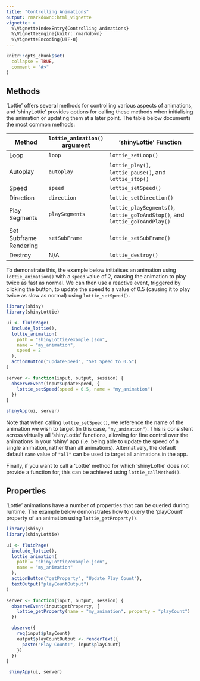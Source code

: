 ---
title: "Controlling Animations"
output: rmarkdown::html_vignette
vignette: >
  %\VignetteIndexEntry{Controlling Animations}
  %\VignetteEngine{knitr::rmarkdown}
  %\VignetteEncoding{UTF-8}
---

```{r, include = FALSE}
knitr::opts_chunk$set(
  collapse = TRUE,
  comment = "#>"
)
```

## Methods

'Lottie' offers several methods for controlling various aspects of animations, and 'shinyLottie' provides options for calling these methods when initialising the animation or updating them at a later point. The table below documents the most common methods:

| Method                 | `lottie_animation()` argument | 'shinyLottie' Function                                                      |
|-----------------|-----------------|---------------------------------------|
| Loop                   | `loop`                        | `lottie_setLoop()`                                                          |
| Autoplay               | `autoplay`                    | `lottie_play()`, `lottie_pause()`, and `lottie_stop()`                      |
| Speed                  | `speed`                       | `lottie_setSpeed()`                                                         |
| Direction              | `direction`                   | `lottie_setDirection()`                                                     |
| Play Segments          | `playSegments`                | `lottie_playSegments()`, `lottie_goToAndStop()`, and `lottie_goToAndPlay()` |
| Set Subframe Rendering | `setSubFrame`                 | `lottie_setSubFrame()`                                                      |
| Destroy                | N/A                           | `lottie_destroy()`                                                          |

To demonstrate this, the example below initialises an animation using `lottie_animation()` with a `speed` value of 2, causing the animation to play twice as fast as normal. We can then use a reactive event, triggered by clicking the button, to update the speed to a value of 0.5 (causing it to play twice as slow as normal) using `lottie_setSpeed()`.

```{r eval = FALSE}
library(shiny)
library(shinyLottie)

ui <- fluidPage(
  include_lottie(),
  lottie_animation(
    path = "shinyLottie/example.json",
    name = "my_animation",
    speed = 2
  ),
  actionButton("updateSpeed", "Set Speed to 0.5")
)

server <- function(input, output, session) {
  observeEvent(input$updateSpeed, {
    lottie_setSpeed(speed = 0.5, name = "my_animation")
  })
}

shinyApp(ui, server)
```

Note that when calling `lottie_setSpeed()`, we reference the name of the animation we wish to target (in this case, `"my_animation"`). This is consistent across virtually all 'shinyLottie' functions, allowing for fine control over the animations in your 'shiny' app (i.e. being able to update the speed of a single animation, rather than all animations). Alternatively, the default default `name` value of `"all"` can be used to target all animations in the app.

Finally, if you want to call a 'Lottie' method for which 'shinyLottie' does not provide a function for, this can be achieved using `lottie_callMethod()`.

## Properties

'Lottie' animations have a number of properties that can be queried during runtime. The example below demonstrates how to query the 'playCount' property of an animation using `lottie_getProperty()`.

```{r eval = FALSE}
library(shiny)
library(shinyLottie)

ui <- fluidPage(
  include_lottie(),
  lottie_animation(
    path = "shinyLottie/example.json",
    name = "my_animation"
  ),
  actionButton("getProperty", "Update Play Count"),
  textOutput("playCountOutput")
)

server <- function(input, output, session) {
  observeEvent(input$getProperty, {
    lottie_getProperty(name = "my_animation", property = "playCount")
  })

  observe({
    req(input$playCount)
    output$playCountOutput <- renderText({
      paste("Play Count:", input$playCount)
    })
  })
}

 shinyApp(ui, server)
```

